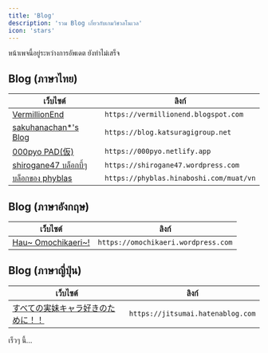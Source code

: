 ```yaml
---
title: 'Blog'
description: 'รวม Blog เกี่ยวกับเกมวิชวลโนเวล'
icon: 'stars'
---
```


<Note>หน้าเพจนี้อยู่ระหว่างการอัพเดต ยังทำไม่เสร็จ</Note>

## Blog (ภาษาไทย)

| **เว็บไซต์** | **ลิงก์** |
|-----------|-------------|
| [VermillionEnd](https://vermillionend.blogspot.com) | `https://vermillionend.blogspot.com` |
| [sakuhanachan*'s Blog](https://blog.katsuragigroup.net) | `https://blog.katsuragigroup.net` |
| [000pyo PAD(仮)](https://000pyo.netlify.app) | `https://000pyo.netlify.app` |
| [shirogane47 บล็อกบี้ๆ](https://shirogane47.wordpress.com) | `https://shirogane47.wordpress.com` |
| [บล็อกของ phyblas](https://phyblas.hinaboshi.com/muat/vn) | `https://phyblas.hinaboshi.com/muat/vn` |


## Blog (ภาษาอังกฤษ)

| **เว็บไซต์** | **ลิงก์** |
|-----------|-------------|
| [Hau~ Omochikaeri~!](https://omochikaeri.wordpress.com) | `https://omochikaeri.wordpress.com` |


## Blog (ภาษาญี่ปุ่น)

| **เว็บไซต์** | **ลิงก์** |
|-----------|-------------|
| [すべての実妹キャラ好きのために！！](https://jitsumai.hatenablog.com) | `https://jitsumai.hatenablog.com` |

เร็วๆ นี้...